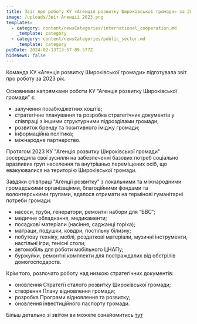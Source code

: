 ```yaml
---
title: Звіт про роботу КУ «Агенція розвитку Широківської громади» за 2023 рік
image: /uploads/Звіт Агенції 2023.png
templates:
  - category: content/newsCategories/international_cooperation.md
    _template: category
  - category: content/newsCategories/public_sector.md
    _template: category
pubDate: 2024-02-13T13:57:09.577Z
hideNews: false
---
```


Команда КУ «Агенція розвитку Широківської громади» підготувала звіт про роботу за 2023 рік.\
\
Основними напрямками роботи КУ “Агенція розвитку Широківської громади” є:

* залучення позабюджетних коштів;
* стратегічне планування та розробка стратегічних документів у співпраці з іншими структурними підрозділами громади;
* розвиток бренду та позитивного іміджу громади;
* інформаційна політика;
* міжнародне партнерство.

Протягом 2023 КУ "Агенція розвитку Широківської громади" зосередила свої зусилля на забезпеченні базових потреб соціально вразливих груп населення та внутрішньо переміщених осіб, що евакуювалися на територію Широківської громади.

Завдяки співпраці "Агенції розвитку" з локальними та міжнародними громадськими організаціями, благодійними фондами та волонтерськими групами, вдалося отримати на термінові гуманітарні потреби громади:

* насоси, труби, генератори, ремонтні набори для “БВС”;
* медичне обладнання, медикаменти;
* посадкові матеріали (насіння, саджанці горіха);
* матраци, подушки, ковдри, постільну білизну;
* побутову техніку, меблі, роздаткові матеріали, музичні інструменти, настільні ігри, тенісні столи;
* автомобіль для роботи мобільного ЦНАПу;
* буржуйки, ремонтні комплекти для постраждалих від обстрілів домогосподарств.

Крім того, розпочато роботу над низкою стратегічних документів:

* оновлення Стратегії сталого розвитку Широківської громади;
* створення Плану відновлення громади;
* розробка Програми відновлення та розвитку;
* оновлення інвестиційного паспорту громади.

Більш детально зі звітом ви можете ознайомитись [тут](https://assets.tina.io/6c97d0e5-ee25-40cc-b8a4-86f5e434ecde/%D0%97%D0%B2%D1%96%D1%82%20%D0%90%D0%B3%D0%B5%D0%BD%D1%86%D1%96%D1%97%20%D1%80%D0%BE%D0%B7%D0%B2%D0%B8%D1%82%D0%BA%D1%83_2023.pdf)
